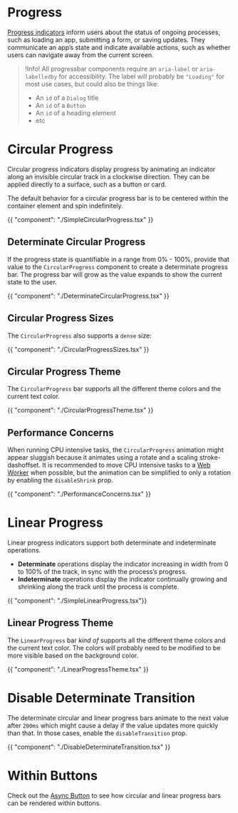 # Progress

[Progress indicators](https://m2.material.io/components/progress-indicators#usage)
inform users about the status of ongoing processes, such as loading an app,
submitting a form, or saving updates. They communicate an app’s state and
indicate available actions, such as whether users can navigate away from the
current screen.

> !Info! All progressbar components require an `aria-label` or `aria-labelledby`
> for accessibility. The label will probably be `"Loading"` for most use cases,
> but could also be things like:
>
> - An `id` of a `Dialog` title
> - An `id` of a `Button`
> - An `id` of a heading element
> - etc

# Circular Progress

Circular progress indicators display progress by animating an indicator along an
invisible circular track in a clockwise direction. They can be applied directly
to a surface, such as a button or card.

The default behavior for a circular progress bar is to be centered within the
container element and spin indefinitely.

{{ "component": "./SimpleCircularProgress.tsx" }}

## Determinate Circular Progress

If the progress state is quantifiable in a range from 0% - 100%, provide that
value to the `CircularProgress` component to create a determinate progress bar.
The progress bar will grow as the value expands to show the current state to the
user.

{{ "component": "./DeterminateCircularProgress.tsx" }}

## Circular Progress Sizes

The `CircularProgress` also supports a `dense` size:

{{ "component": "./CircularProgressSizes.tsx" }}

## Circular Progress Theme

The `CircularProgress` bar supports all the different theme colors and the current text color.

{{ "component": "./CircularProgressTheme.tsx" }}

## Performance Concerns

When running CPU intensive tasks, the `CircularProgress` animation might appear
sluggish because it animates using a rotate and a scaling stroke-dashoffset. It
is recommended to move CPU intensive tasks to a
[Web Worker](https://developer.mozilla.org/en-US/docs/Web/API/Web_Workers_API/Using_web_workers)
when possible, but the animation can be simplified to only a rotation by
enabling the `disableShrink` prop.

{{ "component": "./PerformanceConcerns.tsx" }}

# Linear Progress

Linear progress indicators support both determinate and indeterminate operations.

- **Determinate** operations display the indicator increasing in width from 0 to
  100% of the track, in sync with the process’s progress.
- **Indeterminate** operations display the indicator continually growing and
  shrinking along the track until the process is complete.

{{ "component": "./SimpleLinearProgress.tsx"}}

## Linear Progress Theme

The `LinearProgress` bar _kind of_ supports all the different theme colors and
the current text color. The colors will probably need to be modified to be more
visible based on the background color.

{{ "component": "./LinearProgressTheme.tsx" }}

# Disable Determinate Transition

The determinate circular and linear progress bars animate to the next value after `200ms`
which might cause a delay if the value updates more quickly than that. In those cases,
enable the `disableTransition` prop.

{{ "component": "./DisableDeterminateTransition.tsx" }}

# Within Buttons

Check out the [Async Button](/components/button#async-button) to see how
circular and linear progress bars can be rendered within buttons.
